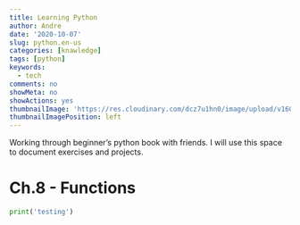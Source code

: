 ```yaml
---
title: Learning Python
author: Andre
date: '2020-10-07'
slug: python.en-us
categories: [knawledge]
tags: [python]
keywords:
  - tech
comments: no
showMeta: no
showActions: yes
thumbnailImage: 'https://res.cloudinary.com/dcz7u1hn0/image/upload/v1602191368/281704840_emtpdu.webp'
thumbnailImagePosition: left
---
```


Working through beginner's python book with friends. I will use this space to document exercises and projects. 

<!--more-->

# Ch.8 - Functions

```python
print('testing')
```